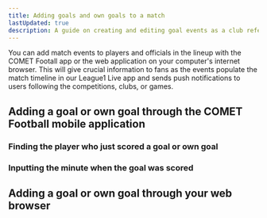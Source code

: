 ```yaml
---
title: Adding goals and own goals to a match
lastUpdated: true
description: A guide on creating and editing goal events as a club referent or lineup manager
---
```



You can add match events to players and officials in the lineup with the COMET Footall app or the web application on your computer's internet browser. This will give crucial information to fans as the events populate the match timeline in our League1 Live app and sends push notifications to users following the competitions, clubs, or games.

## Adding a goal or own goal through the COMET Football mobile application

### Finding the player who just scored a goal or own goal

### Inputting the minute when the goal was scored

## Adding a goal or own goal through your web browser
